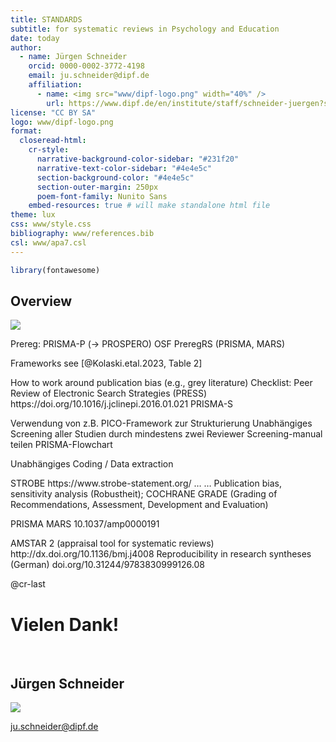 ```yaml
---
title: STANDARDS 
subtitle: for systematic reviews in Psychology and Education
date: today
author:
  - name: Jürgen Schneider
    orcid: 0000-0002-3772-4198
    email: ju.schneider@dipf.de
    affiliation: 
      - name: <img src="www/dipf-logo.png" width="40%" />
        url: https://www.dipf.de/en/institute/staff/schneider-juergen?set_language=en
license: "CC BY SA"
logo: www/dipf-logo.png
format:
  closeread-html:
    cr-style:
      narrative-background-color-sidebar: "#231f20"
      narrative-text-color-sidebar: "#4e4e5c"
      section-background-color: "#4e4e5c" 
      section-outer-margin: 250px
      poem-font-family: Nunito Sans
    embed-resources: true # will make standalone html file
theme: lux
css: www/style.css
bibliography: www/references.bib
csl: www/apa7.csl
---
```


```r
library(fontawesome)
```


:::{.cr-section}

:::{focus-on="cr-story1" scale-by="1" pan-to="0%,0%"}
# Overview
:::

:::{#cr-story1}

![](www/timeline.jpg){.fig-story70}
:::




:::{focus-on="cr-story1" scale-by="2.5" pan-to="58%, 105%"}
Prereg:
PRISMA-P (-> PROSPERO)
OSF
PreregRS (PRISMA, MARS)

Frameworks
see [@Kolaski.etal.2023, Table 2]
:::


:::{focus-on="cr-story1" scale-by="2.5" pan-to="58%,65%"}
How to work around publication bias (e.g., grey literature)
Checklist: Peer Review of Electronic Search Strategies (PRESS) https://doi.org/10.1016/j.jclinepi.2016.01.021
PRISMA-S
:::

:::{focus-on="cr-story1" scale-by="2.5" pan-to="58%, 25%"}
Verwendung von z.B. PICO-Framework zur Strukturierung
Unabhängiges Screening aller Studien durch mindestens zwei Reviewer 
Screening-manual teilen
PRISMA-Flowchart
:::

:::{focus-on="cr-story1" scale-by="2.5" pan-to="58%,-20%"}
Unabhängiges Coding / Data extraction
:::

:::{focus-on="cr-story1" scale-by="2.5" pan-to="58%,-60%"}
STROBE https://www.strobe-statement.org/
…
…
Publication bias, sensitivity analysis (Robustheit); COCHRANE GRADE (Grading of Recommendations, Assessment, Development and Evaluation)
:::


:::{focus-on="cr-story1" scale-by="2.5" pan-to="58%,-100%"}
PRISMA
MARS 10.1037/amp0000191
:::


:::{focus-on="cr-story1" scale-by="1" pan-to="0%,0%"}
AMSTAR 2 (appraisal tool for systematic reviews) http://dx.doi.org/10.1136/bmj.j4008
Reproducibility in research syntheses (German) doi.org/10.31244/9783830999126.08
:::








@cr-last

:::{#cr-last}

# Vielen Dank!
\

## **Jürgen Schneider**
![](www/dipf-logo.png)
  
<ju.schneider@dipf.de>

:::

:::

